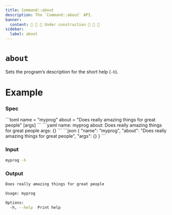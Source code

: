 ```yaml
---
title: Command::about
description: The `Command::about` API.
banner:
  content: 🚧 🚧 🚧 Under construction 🚧 🚧 🚧
sidebar:
  label: about
---
```



# `about` <LinkButton href="https://docs.rs/clap/latest/clap/struct.Command.html#method.about" icon="open-book" variant="minimal"></LinkButton>

<Badge text="since 0.1.0" size="small" />

Sets the program’s description for the short help (`-h`).

# Example

### Spec

<Tabs syncKey="format">
  <TabItem label="TOML">
```toml
name = "myprog"
about = "Does really amazing things for great people"
[args]
```
  </TabItem>
  <TabItem label="YAML">
```yaml
name: myprog
about: Does really amazing things for great people
args: {}
```
  </TabItem>
  <TabItem label="JSON">
```json
{
  "name": "myprog",
  "about": "Does really amazing things for great people",
  "args": {}
}
```
  </TabItem>
</Tabs>

### Input

```bash
myprog -h
```

### Output

```bash
Does really amazing things for great people

Usage: myprog

Options:
  -h, --help  Print help
```
